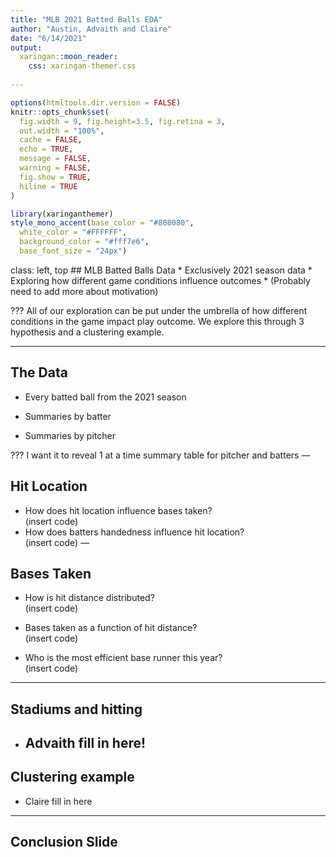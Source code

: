 ---
title: "MLB 2021 Batted Balls EDA"
author: "Austin, Advaith and Claire"
date: "6/14/2021"
output:
  xaringan::moon_reader:
    css: xaringan-themer.css
    
---

```{r setup, include=FALSE}
options(htmltools.dir.version = FALSE)
knitr::opts_chunk$set(
  fig.width = 9, fig.height=3.5, fig.retina = 3,
  out.width = "100%",
  cache = FALSE,
  echo = TRUE,
  message = FALSE, 
  warning = FALSE,
  fig.show = TRUE,
  hiline = TRUE
)
```

```{r xaringan-themer, include=FALSE, warning=FALSE }
library(xaringanthemer)
style_mono_accent(base_color = "#808080",
  white_color = "#FFFFFF",
  background_color = "#fff7e6",
  base_font_size = "24px")
```

class: left, top
## MLB Batted Balls Data
* Exclusively 2021 season data 
* Exploring how different game conditions influence outcomes
* (Probably need to add more about motivation)

???
All of our exploration can be put under the umbrella of how different conditions 
in the game impact play outcome. We explore this through 3 hypothesis and a clustering 
example.


---

## The Data 

* Every batted ball from the 2021 season  

* Summaries by batter 

* Summaries by pitcher 

???
I want it to reveal 1 at a time summary table for pitcher and batters
---

## Hit Location 
* How does hit location influence bases taken?  
(insert code)
* How does batters handedness influence hit location?  
(insert code)
---

## Bases Taken
* How is hit distance distributed?  
(insert code)

* Bases taken as a function of hit distance?  
(insert code)

* Who is the most efficient base runner this year?  
(insert code)

---

## Stadiums and hitting
* Advaith fill in here!
---

## Clustering example
* Claire fill in here 

---
## Conclusion Slide 




